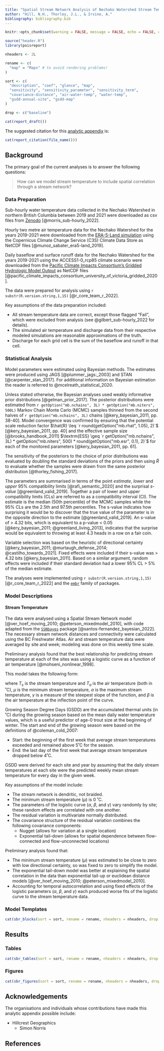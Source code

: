 ```yaml
---
title: "Spatial Stream Network Analysis of Nechako Watershed Stream Temperatures 2022"
author: "Hill, N.H., Thorley, J.L., & Irvine, A."
bibliography: bibliography.bib
---
```

  
```r
knitr::opts_chunk$set(warning = FALSE, message = FALSE, echo = FALSE, comment = NA, results = "asis", cache = FALSE)

source("header.R")
library(poisreport)

nheaders <- 2L

rename <- c(
  "map" = "Maps" # to avoid rendering problems!
)

sort <- c(
  "description", "coef", "glance", "map",
  "sensitivity", "sensitivity_parameter", "sensitivity_term",
  "covariance-distance", "air-water-temp", "water-temp",
  "gsdd-annual-site", "gsdd-map"
)

drop <- c("baseline")
```

```r
cat(report_draft())
```

The suggested citation for this [analytic appendix](https://www.poissonconsulting.ca/analytic-appendices.html) is:
  
```r
cat(report_citation(file_name()))
```

## Background

The primary goal of the current analyses is to answer the following questions:

  > How can we model stream temperature to include spatial correlation through a stream network?
  
### Data Preparation
  
Sub-hourly water temperature data collected in the Nechako Watershed in northern British Columbia between 2019 and 2021 were downloaded as csv files from [Zenodo](https://zenodo.org/records/6426024#.ZEAqr-zMI0Q) [@morris_sub-hourly_2022].

Hourly two metre air temperature data for the Nechako Watershed for the years 2019-2021 were downloaded from the [ERA-5-Land simulation](https://cds.climate.copernicus.eu/cdsapp#!/dataset/10.24381/cds.e2161bac?tab=overview) using the Copernicus Climate Change Service (C3S) Climate Data Store as NetCDF files [@munoz_sabater_era5-land_2019].

Daily baseflow and surface runoff data for the Nechako Watershed for the years 2019-2021 using the ACCESS1-0_rcp85 climate scenario were downloaded from the [Pacific Climate Impacts Consortium's Gridded Hydrologic Model Output](https://www.pacificclimate.org/data/gridded-hydrologic-model-output) as NetCDF files [@pacific_climate_impacts_consortium_university_of_victoria_gridded_2020].

The data were prepared for analysis using `r substr(R.version.string,1,15)` [@r_core_team_r_2022].

Key assumptions of the data preparation included:
  
- All stream temperature data are correct, except those flagged "Fail", which were excluded from analysis (see @gilbert_sub-hourly_2022 for details).
- The simulated air temperature and discharge data from their respective modeled simulations are reasonable approximations of the truth.
- Discharge for each grid cell is the sum of the baseflow and runoff in that cell.

### Statistical Analysis

Model parameters were estimated using Bayesian methods.
The estimates were produced using JAGS [@plummer_jags:_2003] and STAN [@carpenter_stan_2017].
For additional information on Bayesian estimation the reader is referred to @mcelreath_statistical_2020.

Unless stated otherwise, the Bayesian analyses used weakly informative prior distributions [@gelman_prior_2017].
The posterior distributions were estimated from `r getOption("mb.nchains", 3L) * getOption("mb.niters", 500L) ` Markov Chain Monte Carlo (MCMC) samples thinned from the second halves of `r getOption("mb.nchains", 3L)` chains [@kery_bayesian_2011, pp. 38-40].
Model convergence was confirmed by ensuring that the potential scale reduction factor $\hat{R} \leq `r round(getOption("mb.rhat", 1.05), 2)`$ [@kery_bayesian_2011, pp. 40] and the effective sample size [@brooks_handbook_2011] $\textrm{ESS} \geq  `r getOption("mb.nchains", 3L) * getOption("mb.niters", 500) * round(getOption("mb.esr", 0.1), 2)`$ for each of the monitored parameters [@kery_bayesian_2011, pp. 61].

The sensitivity of the posteriors to the choice of prior distributions was evaluated by doubling the standard deviations of the priors and then using $\hat{R}$ to evaluate whether the samples were drawn from the same posterior distribution [@thorley_fishing_2017].

The parameters are summarised in terms of the point *estimate*, *lower* and *upper* 95% compatibility limits [@rafi_semantic_2020] and the surprisal *s-value* [@greenland_valid_2019].
Together a pair of lower and upper compatibility limits (CLs) are referred to as a compatibility interval (CI).
The estimate is the median (50th percentile) of the MCMC samples while the 95% CLs are the 2.5th and 97.5th percentiles.
The s-value indicates how surprising it would be to discover that the true value of the parameter is in the opposite direction to the estimate [@greenland_valid_2019].
An s-value of $>$ 4.32 bits, which is equivalent to a p-value $<$ 0.05 [@kery_bayesian_2011; @greenland_living_2013], indicates that the surprise would be equivalent to throwing at least 4.3 heads in a row on a fair coin.

Variable selection was based on the heuristic of directional certainty [@kery_bayesian_2011; @murtaugh_defense_2014; @castilho_towards_2021].
Fixed effects were included if their s-value was $>$ 4.32 bits [@kery_bayesian_2011].
Based on a similar argument, random effects were included if their standard deviation had a lower 95% CL $>$ 5% of the median estimate.

The analyses were implemented using `r substr(R.version.string,1,15)` [@r_core_team_r_2022] and the [`embr`](https://github.com/poissonconsulting/embr) family of packages.

### Model Descriptions

#### Stream Temperature

The data were analysed using a Spatial Stream Network model [@ver_hoef_moving_2010; @peterson_mixedmodel_2010], with code adapted from the [`SSNbayes`](https://github.com/EdgarSantos-Fernandez/SSNbayes) package [@santos-fernandez_bayesian_2022].
The necessary stream network distances and connectivity were calculated using the BC Freshwater Atlas. 
Air and stream temperature data were averaged by site and week; modeling was done on this weekly time scale.

Preliminary analysis found that the best relationship for predicting stream temperature at each of the sites was using a logistic curve as a function of air temperature [@mohseni_nonlinear_1998].

This model takes the following form:

\begin{equation}
T_s = \mu + \frac{\alpha - \mu}{1 + e^{\gamma(\beta - T_a)}}
\end{equation}

where $T_s$ is the stream temperature and $T_a$ is the air temperature (both in ˚C), $\mu$ is the minimum stream temperature, $\alpha$ is the maximum stream temperature, $\gamma$ is a measure of the steepest slope of the function, and $\beta$ is the air temperature at the inflection point of the curve.

Growing Season Degree Days (GSDD) are the accumulated thermal units (in ˚C) during the growing season based on the mean daily water temperature values, which is a useful predictor of age-0 trout size at the beginning of winter.
The start and end of the growing season were based on the definitions of @coleman_cold_2007:

- Start: the beginning of the first week that average stream temperatures exceeded and remained above 5˚C for the season. 
- End: the last day of the first week that average stream temperature dropped below 4˚C.

GSDD were derived for each site and year by assuming that the daily stream temperatures at each site were the predicted weekly mean stream temperature for every day in the given week.

Key assumptions of the model include:

- The stream network is dendritic, not braided.
- The minimum stream temperature ($\mu$) is 0 ˚C.
- The parameters of the logistic curve ($\alpha$, $\beta$, and $\gamma$) vary randomly by site; these random effects are correlated with one another.
- The residual variation is multivariate normally distributed.
- The covariance structure of the residual variation combines the following covariance components:
  - Nugget (allows for variation at a single location) 
  - Exponential tail-down (allows for spatial dependence between flow-connected and flow-unconnected locations)

Preliminary analysis found that:

- The minimum stream temperature ($\mu$) was estimated to be close to zero with low directional certainty, so was fixed to zero to simplify the model.
- The exponential tail-down model was better at explaining the spatial correlation in the data than exponential tail-up or euclidean distance models [@ver_hoef_moving_2010; @peterson_mixedmodel_2010].
- Accounting for temporal autocorrelation and using fixed effects of the logistic parameters ($\alpha$, $\beta$, and $\gamma$) each produced worse fits of the logistic curve to the stream temperature data.

### Model Templates

```r
cat(sbr_blocks(sort = sort, rename = rename, nheaders = nheaders, drop = drop))
```

## Results

### Tables

```r
cat(sbr_tables(sort = sort, rename = rename, nheaders = nheaders, drop = drop))
```

### Figures

```r
cat(sbr_figures(sort = sort, rename = rename, nheaders = nheaders, drop = drop))
```

## Acknowledgements

The organisations and individuals whose contributions have made this analytic appendix possible include:
  
- Hillcrest Geographics
  - Simon Norris

## References

